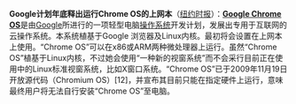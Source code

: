 

'''Google计划年底释出运行Chrome OS的上网本'''（[http://www.nytimes.com/2010/11/25/technology/25chrome.html 纽约时报]）：'''[[Google Chrome OS]]'''是由[[Google]]所进行的一项轻型电脑[[操作系统]]开发计划，发展出专用于互联网的云操作系统。本系统植基于Google 浏览器及Linux内核。最初将会设置在上网本上使用。“Chrome OS”可以在x86或ARM两种微处理器上运行。虽然“Chrome OS”植基于Linux内核，不过她会使用“一种新的视窗系统”而不会采行目前正在使用中的Linux标准视窗系统，比如X窗口系统。“Chrome OS”已于2009年11月19日开放源代码（Chromium OS）[12]，并宣布其目前只能在指定硬件上运行，意味最终用户将无法自行安装“Chrome OS”至电脑。